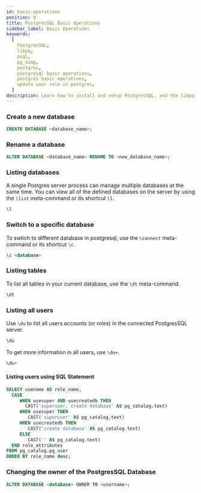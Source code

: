 ```yaml
---
id: basic-operations
position: 0
title: PostgresSQL Basic Operations
sidebar_label: Basic Operations
keywords:
  [
    PostgresSQL,
    libpq,
    psql,
    pg_dump,
    postgres,
    postgresql basic operations,
    postgres basic operations,
    update user role in postgres,
  ]
description: Learn how to install and setup PostgresSQL, and the libpq client library seperately for PostgresSQL, giving you access to utilities such as psql and pg_dump.
---
```


### Create a new database

```sql
CREATE DATABASE <database_name>;
```

### Rename a database

```sql
ALTER DATABASE <database_name> RENAME TO <new_database_name>;
```

### Listing databases

A single Postgres server process can manage multiple databases at the same time. You can view all of the defined databases on the server by using the `\list` meta-command or its shortcut `\l`.

```sql
\l
```

### Switch to a specific database

To swtich to different database in postgresql, use the `\connect` meta-command or its shortcut `\c`.

```sql
\c <database>
```

### Listing tables

To list all tables in your current database, use the `\dt` meta-command.

```sql
\dt
```

### Listing all users

Use `\du` to list all users accounts (or roles) in the connected PostgresSQL server.

```sql
\du
```

To get more information in all users, use `\du+`.

```sql
\du+
```

#### Listing users using SQL Statement

```sql
SELECT usename AS role_name,
  CASE
     WHEN usesuper AND usecreatedb THEN
	   CAST('superuser, create database' AS pg_catalog.text)
     WHEN usesuper THEN
	    CAST('superuser' AS pg_catalog.text)
     WHEN usecreatedb THEN
	    CAST('create database' AS pg_catalog.text)
     ELSE
	    CAST('' AS pg_catalog.text)
  END role_attributes
FROM pg_catalog.pg_user
ORDER BY role_name desc;
```

### Changing the owner of the PostgresSQL Database

```sql
ALTER DATABASE <database> OWNER TO <username>;
```
